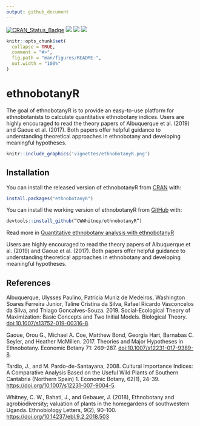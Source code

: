 ```yaml
---
output: github_document
---
```


<!-- README.md is generated from README.Rmd. Please edit that file -->
<!-- CRAN stats for the Readme file -->

[![CRAN\_Status\_Badge](http://www.r-pkg.org/badges/version/ethnobotanyR?color=blue)](https://cran.r-project.org/package=ethnobotanyR)
[![](http://cranlogs.r-pkg.org/badges/grand-total/ethnobotanyR?color=blue)](https://cran.r-project.org/package=ethnobotanyR)
[![](http://cranlogs.r-pkg.org/badges/ethnobotanyR?color=blue)](https://cran.r-project.org/package=ethnobotanyR)
[![](http://cranlogs.r-pkg.org/badges/last-week/ethnobotanyR?color=blue)](https://cran.r-project.org/package=ethnobotanyR)

```r
knitr::opts_chunk$set(
  collapse = TRUE,
  comment = "#>",
  fig.path = "man/figures/README-",
  out.width = "100%"
)
```
# ethnobotanyR

The goal of ethnobotanyR is to provide an easy-to-use platform for ethnobotanists to calculate quantitative ethnobotany indices. Users are highly encouraged to read the theory papers of Albuquerque et al. (2019) and Gaoue et al. (2017). Both papers offer helpful guidance to understanding theoretical approaches in ethnobotany and developing meaningful hypotheses. 

```r
knitr::include_graphics('vignettes/ethnobotanyR.png')
```

## Installation

You can install the released version of ethnobotanyR from [CRAN](https://CRAN.R-project.org) with:

``` r
install.packages("ethnobotanyR")
```

You can install the working version of ethnobotanyR from [GitHub](https://github.com) with:

``` r
devtools::install_github(“CWWhitney/ethnobotanyR”)
```

Read more in [Quantitative ethnobotany analysis with ethnobotanyR](http://htmlpreview.github.io/?https://github.com/CWWhitney/ethnobotanyR/blob/master/vignettes/ethnobotanyr_vignette.html)

Users are highly encouraged to read the theory papers of Albuquerque et al. (2019) and Gaoue et al. (2017). Both papers offer helpful guidance to understanding theoretical approaches in ethnobotany and developing meaningful hypotheses. 

## References

Albuquerque, Ulysses Paulino, Patricia Muniz de Medeiros, Washington Soares Ferreira Junior, Taline Cristina da Silva, Rafael Ricardo Vasconcelos da Silva, and Thiago Goncalves-Souza. 2019. Social-Ecological Theory of Maximization: Basic Concepts and Two Initial Models. Biological Theory. <doi:10.1007/s13752-019-00316-8>.

Gaoue, Orou G., Michael A. Coe, Matthew Bond, Georgia Hart, Barnabas C. Seyler, and Heather McMillen. 2017. Theories and Major Hypotheses in Ethnobotany. Economic Botany 71: 269–287. <doi:10.1007/s12231-017-9389-8>.

Tardio, J., and M. Pardo-de-Santayana, 2008. Cultural Importance Indices: A Comparative Analysis Based on the Useful Wild Plants of Southern Cantabria (Northern Spain) 1. Economic Botany, 62(1), 24-39. <https://doi.org/10.1007/s12231-007-9004-5>.

Whitney, C. W., Bahati, J., and Gebauer, J. (2018), Ethnobotany and agrobiodiversity; valuation of plants in the homegardens of southwestern Uganda. Ethnobiology Letters, 9(2), 90-100. <https://doi.org/10.14237/ebl.9.2.2018.503>
